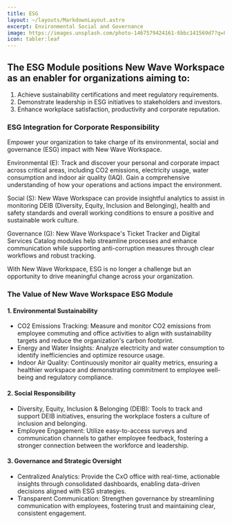 ```yaml
---
title: ESG
layout: ~/layouts/MarkdownLayout.astro
excerpt: Environmental Social and Governance
image: https://images.unsplash.com/photo-1467579424161-6bbc141569d7?q=80&w=3540&auto=format&fit=crop&ixlib=rb-4.0.3&ixid=M3wxMjA3fDB8MHxwaG90by1wYWdlfHx8fGVufDB8fHx8fA%3D%3D
icon: tabler:leaf
---
```


## The ESG Module positions New Wave Workspace as an enabler for organizations aiming to:

1.	Achieve sustainability certifications and meet regulatory requirements.
2.	Demonstrate leadership in ESG initiatives to stakeholders and investors.
3.	Enhance workplace satisfaction, productivity and corporate reputation.

### ESG Integration for Corporate Responsibility

Empower your organization to take charge of its environmental, social and governance (ESG) impact with New Wave Workspace. 

Environmental (E): Track and discover your personal and corporate impact across critical areas, including CO2 emissions, electricity usage, water consumption and indoor air quality (IAQ). Gain a comprehensive understanding of how your operations and actions impact the environment.

Social (S): New Wave Workspace can provide insightful analytics to assist in monitoring DEIB (Diversity, Equity, Inclusion and Belonging), health and safety standards and overall working conditions to ensure a positive and sustainable work culture. 

Governance (G): New Wave Workspace's Ticket Tracker and Digital Services Catalog modules help streamline processes and enhance communication while supporting anti-corruption measures through clear workflows and robust tracking.

With New Wave Workspace, ESG is no longer a challenge but an opportunity to drive meaningful change across your organization.
 
### The Value of New Wave Workspace ESG Module

#### 1.	Environmental Sustainability

- CO2  Emissions Tracking: Measure and monitor CO2 emissions from employee commuting and office activities to align with sustainability targets and reduce the organization's carbon footprint.
- Energy and Water Insights: Analyze electricity and water consumption to identify inefficiencies and optimize resource usage.
- Indoor Air Quality: Continuously monitor air quality metrics, ensuring a healthier workspace and demonstrating commitment to employee well-being and regulatory compliance.

#### 2.	Social Responsibility

- Diversity, Equity, Inclusion & Belonging (DEIB): Tools to track and support DEIB initiatives, ensuring the workplace fosters a culture of inclusion and belonging.
- Employee Engagement: Utilize easy-to-access surveys and communication channels to gather employee feedback, fostering a stronger connection between the workforce and leadership.

#### 3.	Governance and Strategic Oversight

- Centralized Analytics: Provide the CxO office with real-time, actionable insights through consolidated dashboards, enabling data-driven decisions aligned with ESG strategies.
- Transparent Communication: Strengthen governance by streamlining communication with employees, fostering trust and maintaining clear, consistent engagement.
